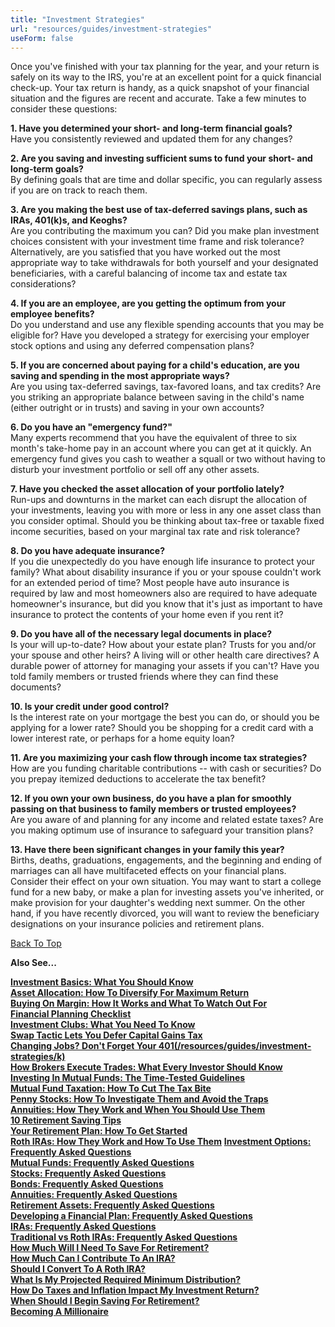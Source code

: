 ```yaml
---
title: "Investment Strategies"
url: "resources/guides/investment-strategies"
useForm: false
---
```



Once you've finished with your tax planning for the year, and your return is safely on its way to the IRS, you're at an excellent point for a quick financial check-up. Your tax return is handy, as a quick snapshot of your financial situation and the figures are recent and accurate. Take a few minutes to consider these questions:

**1\. Have you determined your short- and long-term financial goals?**  
Have you consistently reviewed and updated them for any changes?

**2\. Are you saving and investing sufficient sums to fund your short- and long-term goals?**  
By defining goals that are time and dollar specific, you can regularly assess if you are on track to reach them.

**3\. Are you making the best use of tax-deferred savings plans, such as IRAs, 401(k)s, and Keoghs?**  
Are you contributing the maximum you can? Did you make plan investment choices consistent with your investment time frame and risk tolerance? Alternatively, are you satisfied that you have worked out the most appropriate way to take withdrawals for both yourself and your designated beneficiaries, with a careful balancing of income tax and estate tax considerations?

**4\. If you are an employee, are you getting the optimum from your employee benefits?**  
Do you understand and use any flexible spending accounts that you may be eligible for? Have you developed a strategy for exercising your employer stock options and using any deferred compensation plans?

**5\. If you are concerned about paying for a child's education, are you saving and spending in the most appropriate ways?**  
Are you using tax-deferred savings, tax-favored loans, and tax credits? Are you striking an appropriate balance between saving in the child's name (either outright or in trusts) and saving in your own accounts?

**6\. Do you have an "emergency fund?"**  
Many experts recommend that you have the equivalent of three to six month's take-home pay in an account where you can get at it quickly. An emergency fund gives you cash to weather a squall or two without having to disturb your investment portfolio or sell off any other assets.

**7\. Have you checked the asset allocation of your portfolio lately?**  
Run-ups and downturns in the market can each disrupt the allocation of your investments, leaving you with more or less in any one asset class than you consider optimal. Should you be thinking about tax-free or taxable fixed income securities, based on your marginal tax rate and risk tolerance?

**8\. Do you have adequate insurance?**  
If you die unexpectedly do you have enough life insurance to protect your family? What about disability insurance if you or your spouse couldn't work for an extended period of time? Most people have auto insurance is required by law and most homeowners also are required to have adequate homeowner's insurance, but did you know that it's just as important to have insurance to protect the contents of your home even if you rent it?

**9\. Do you have all of the necessary legal documents in place?**  
Is your will up-to-date? How about your estate plan? Trusts for you and/or your spouse and other heirs? A living will or other health care directives? A durable power of attorney for managing your assets if you can't? Have you told family members or trusted friends where they can find these documents?

**10\. Is your credit under good control?**  
Is the interest rate on your mortgage the best you can do, or should you be applying for a lower rate? Should you be shopping for a credit card with a lower interest rate, or perhaps for a home equity loan?

**11\. Are you maximizing your cash flow through income tax strategies?**  
How are you funding charitable contributions -- with cash or securities? Do you prepay itemized deductions to accelerate the tax benefit?

**12\. If you own your own business, do you have a plan for smoothly passing on that business to family members or trusted employees?**  
Are you aware of and planning for any income and related estate taxes? Are you making optimum use of insurance to safeguard your transition plans?

**13\. Have there been significant changes in your family this year?**  
Births, deaths, graduations, engagements, and the beginning and ending of marriages can all have multifaceted effects on your financial plans. Consider their effect on your own situation. You may want to start a college fund for a new baby, or make a plan for investing assets you've inherited, or make provision for your daughter's wedding next summer. On the other hand, if you have recently divorced, you will want to review the beneficiary designations on your insurance policies and retirement plans.

[Back To Top](#top)

**Also See...**

[**Investment Basics: What You Should Know**](/resources/guides/investment-strategies/investment-basics-fg)  
[**Asset Allocation: How To Diversify For Maximum Return**](/resources/guides/investment-strategies/asset-allocation-fg)  
[**Buying On Margin: How It Works and What To Watch Out For**](/resources/guides/investment-strategies/buying-margin-fg)  
[**Financial Planning Checklist**](/resources/guides/investment-strategies/financial-planning-checklist-fg)  
[**Investment Clubs: What You Need To Know**](/resources/guides/investment-strategies/investment-clubs-fg)  
[**Swap Tactic Lets You Defer Capital Gains Tax**](/resources/guides/investment-strategies/capital-gain-tax-fg)  
[**Changing Jobs? Don't Forget Your 401(/resources/guides/investment-strategies/k)**](/resources/guides/investment-strategies/changing-job-fg)  
[**How Brokers Execute Trades: What Every Investor Should Know**](/resources/guides/investment-strategies/brokers-trade-fg)  
[**Investing In Mutual Funds: The Time-Tested Guidelines**](/resources/guides/investment-strategies/investing-mutual-funds-fg)  
[**Mutual Fund Taxation: How To Cut The Tax Bite**](/resources/guides/investment-strategies/mutual-fund-taxation-fg)  
[**Penny Stocks: How To Investigate Them and Avoid the Traps**](/resources/guides/investment-strategies/penny-stocks-fg)  
[**Annuities: How They Work and When You Should Use Them**](/resources/guides/investment-strategies/annuities-fg)  
[**10 Retirement Saving Tips**](/resources/guides/investment-strategies/retirement-tips-fg)  
[**Your Retirement Plan: How To Get Started**](/resources/guides/investment-strategies/retirement-plan-fg)  
[**Roth IRAs: How They Work and How To Use Them**](/resources/guides/investment-strategies/rith-iras-fg)
[**Investment Options: Frequently Asked Questions**](/resources/guides/investment-strategies/investment-option-faq)  
[**Mutual Funds: Frequently Asked Questions**](/resources/guides/investment-strategies/mutual-fund-faq)  
[**Stocks: Frequently Asked Questions**](/resources/guides/investment-strategies/stocks-faq)  
[**Bonds: Frequently Asked Questions**](/resources/guides/investment-strategies/bonds-faq)  
[**Annuities: Frequently Asked Questions**](/resources/guides/investment-strategies/annuities-faq)  
[**Retirement Assets: Frequently Asked Questions**](/resources/guides/investment-strategies/retirement-assets-faq)  
[**Developing a Financial Plan: Frequently Asked Questions**](/resources/guides/investment-strategies/developing-financial-plan-faq)  
[**IRAs: Frequently Asked Questions**](/resources/guides/investment-strategies/iras-faq)  
[**Traditional vs Roth IRAs: Frequently Asked Questions**](/resources/guides/investment-strategies/traditional-vs-roth-iras)  
[**How Much Will I Need To Save For Retirement?**]()  
[**How Much Can I Contribute To An IRA?**]()  
[**Should I Convert To A Roth IRA?**]()  
[**What Is My Projected Required Minimum Distribution?**]()  
[**How Do Taxes and Inflation Impact My Investment Return?**]()  
[**When Should I Begin Saving For Retirement?**]()  
[**Becoming A Millionaire**]()
